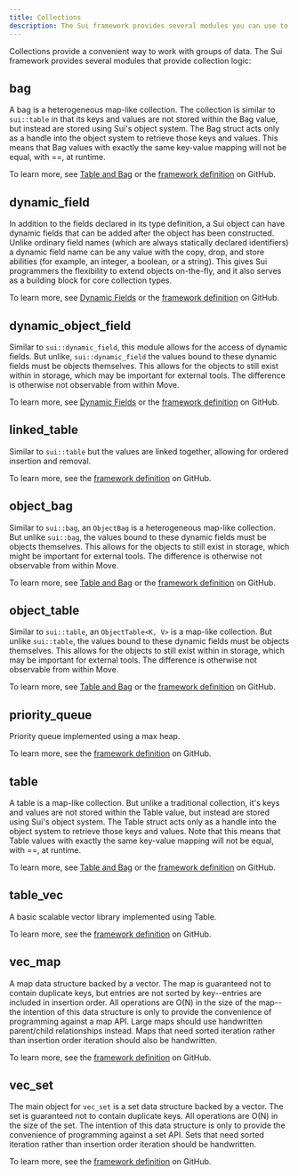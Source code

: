 ```yaml
---
title: Collections
description: The Sui framework provides several modules you can use to work with groups of data. 
---
```


Collections provide a convenient way to work with groups of data. The Sui framework provides several modules that provide collection logic:

## bag

A bag is a heterogeneous map-like collection. The collection is similar to `sui::table` in that its keys and values are not stored within the Bag value, but instead are stored using Sui's object system. The Bag struct acts only as a handle into the object system to retrieve those keys and values. This means that Bag values with exactly the same key-value mapping will not be equal, with ==, at runtime.

To learn more, see [Table and Bag](../dynamic-fields/tables-bags.mdx) or the [framework definition](https://github.com/MystenLabs/sui/blob/main/crates/sui-framework/docs/bag.md) on GitHub.

## dynamic_field

In addition to the fields declared in its type definition, a Sui object can have dynamic fields that can be added after the object has been constructed. Unlike ordinary field names (which are always statically declared identifiers) a dynamic field name can be any value with the copy, drop, and store abilities (for example, an integer, a boolean, or a string). This gives Sui programmers the flexibility to extend objects on-the-fly, and it also serves as a building block for core collection types.

To learn more, see [Dynamic Fields](../dynamic-fields.mdx) or the [framework definition](https://github.com/MystenLabs/sui/blob/main/crates/sui-framework/docs/dynamic_field.md) on GitHub.

## dynamic_object_field

Similar to `sui::dynamic_field`, this module allows for the access of dynamic fields. But unlike, `sui::dynamic_field` the values bound to these dynamic fields must be objects themselves. This allows for the objects to still exist within in storage, which may be important for external tools. The difference is otherwise not observable from within Move.

To learn more, see [Dynamic Fields](../dynamic-fields.mdx) or the [framework definition](https://github.com/MystenLabs/sui/blob/main/crates/sui-framework/docs/dynamic_object_field.md) on GitHub.

## linked_table

Similar to `sui::table` but the values are linked together, allowing for ordered insertion and removal.

To learn more, see the [framework definition](https://github.com/MystenLabs/sui/blob/main/crates/sui-framework/docs/linked_table.md) on GitHub.

## object_bag

Similar to `sui::bag`, an `ObjectBag` is a heterogeneous map-like collection. But unlike `sui::bag`, the values bound to these dynamic fields must be objects themselves. This allows for the objects to still exist in storage, which might be important for external tools. The difference is otherwise not observable from within Move.

To learn more, see [Table and Bag](../dynamic-fields/tables-bags.mdx) or the [framework definition](https://github.com/MystenLabs/sui/blob/main/crates/sui-framework/docs/object_bag.md) on GitHub.

## object_table

Similar to `sui::table`, an `ObjectTable<K, V>` is a map-like collection. But unlike `sui::table`, the values bound to these dynamic fields must be objects themselves. This allows for the objects to still exist within in storage, which may be important for external tools. The difference is otherwise not observable from within Move.

To learn more, see [Table and Bag](../dynamic-fields/tables-bags.mdx) or the [framework definition](https://github.com/MystenLabs/sui/blob/main/crates/sui-framework/docs/object_table.md) on GitHub.

## priority_queue

Priority queue implemented using a max heap.

To learn more, see the [framework definition](https://github.com/MystenLabs/sui/blob/main/crates/sui-framework/docs/priority_queue.md) on GitHub.

## table

A table is a map-like collection. But unlike a traditional collection, it's keys and values are not stored within the Table value, but instead are stored using Sui's object system. The Table struct acts only as a handle into the object system to retrieve those keys and values. Note that this means that Table values with exactly the same key-value mapping will not be equal, with ==, at runtime.

To learn more, see [Table and Bag](../dynamic-fields/tables-bags.mdx) or the [framework definition](https://github.com/MystenLabs/sui/blob/main/crates/sui-framework/docs/table.md) on GitHub.

## table_vec

A basic scalable vector library implemented using Table.

To learn more, see the [framework definition](https://github.com/MystenLabs/sui/blob/main/crates/sui-framework/docs/table_vec.md) on GitHub.

## vec_map

A map data structure backed by a vector. The map is guaranteed not to contain duplicate keys, but entries are not sorted by key--entries are included in insertion order. All operations are O(N) in the size of the map--the intention of this data structure is only to provide the convenience of programming against a map API. Large maps should use handwritten parent/child relationships instead. Maps that need sorted iteration rather than insertion order iteration should also be handwritten.

To learn more, see the [framework definition](https://github.com/MystenLabs/sui/blob/main/crates/sui-framework/docs/vec_map.md) on GitHub.

## vec_set

The main object for `vec_set` is a set data structure backed by a vector. The set is guaranteed not to contain duplicate keys. All operations are O(N) in the size of the set. The intention of this data structure is only to provide the convenience of programming against a set API. Sets that need sorted iteration rather than insertion order iteration should be handwritten.

To learn more, see the [framework definition](https://github.com/MystenLabs/sui/blob/main/crates/sui-framework/docs/vec_set.md) on GitHub.


